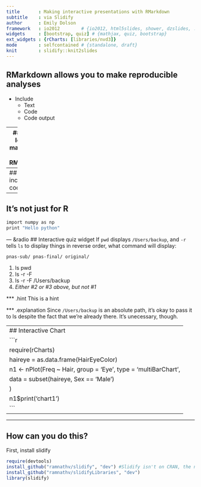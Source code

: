 ```yaml
---
title       : Making interactive presentations with RMarkdown
subtitle    : via Slidify
author      : Emily Dolson
framework   : io2012        # {io2012, html5slides, shower, dzslides, ...}
widgets     : [bootstrap, quiz] # {mathjax, quiz, bootstrap}
ext_widgets : {rCharts: [libraries/nvd3]}
mode        : selfcontained # {standalone, draft}
knit        : slidify::knit2slides
---
```

## RMarkdown allows you to make reproducible analyses

- Include 
  - Text 
  - Code
  - Code output

---
## Slidify lets you make slides in RMarkdown

- Slides will work the same across all operating systems and on the web
- If your data changes, just rebuild the presentation and your done!
- You can do really cool interactive plots and things 

---
## Easily include code
```r
library(ggplot2)
ggplot(data=Orange) + geom_line(aes(x=age, y=circumference, color=Tree))
```

---
## It's not just for R

```r
import numpy as np
print "Hello python"
```

--- &radio
## Interactive quiz widget
If `pwd` displays `/Users/backup`, and `-r` tells `ls` to display things in reverse order, what command will display:
```
pnas-sub/ pnas-final/ original/
```
1. ls pwd
2. ls -r -F
3. ls -r -F /Users/backup
4. _Either #2 or #3 above, but not #1_

*** .hint
This is a hint

*** .explanation
Since `/Users/backup` is an absolute path, it's okay to pass it to ls despite the fact that we're already there. It's unecessary, though.

--- 
## Interactive Chart
```r
require(rCharts)
haireye = as.data.frame(HairEyeColor)
n1 <- nPlot(Freq ~ Hair, group = 'Eye', type = 'multiBarChart',
  data = subset(haireye, Sex == 'Male')
)
n1$print('chart1')
```
---
---
## How can you do this?

First, install slidify

```r
require(devtools)
install_github("ramnathv/slidify", "dev") #Slidify isn't on CRAN, the normal R package manager, so we have to get it directly from Github. Sometimes this doesn't go as smoothly on Windows, but don't worry, the internet can help!
install_github("ramnathv/slidifyLibraries", "dev")
library(slidify)
```
